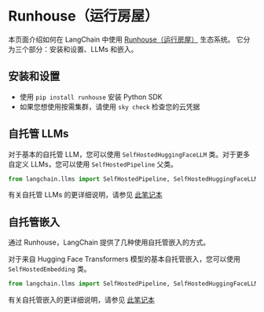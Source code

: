 # Runhouse（运行房屋）

本页面介绍如何在 LangChain 中使用 [Runhouse（运行房屋）](https://github.com/run-house/runhouse) 生态系统。
它分为三个部分：安装和设置、LLMs 和嵌入。

## 安装和设置
- 使用 `pip install runhouse` 安装 Python SDK
- 如果您想使用按需集群，请使用 `sky check` 检查您的云凭据

## 自托管 LLMs
对于基本的自托管 LLM，您可以使用 `SelfHostedHuggingFaceLLM` 类。对于更多
自定义 LLMs，您可以使用 `SelfHostedPipeline` 父类。

```python
from langchain.llms import SelfHostedPipeline, SelfHostedHuggingFaceLLM
```

有关自托管 LLMs 的更详细说明，请参见 [此笔记本](/docs/modules/model_io/models/llms/integrations/runhouse.html)

## 自托管嵌入
通过 Runhouse，LangChain 提供了几种使用自托管嵌入的方式。

对于来自 Hugging Face Transformers 模型的基本自托管嵌入，您可以使用
`SelfHostedEmbedding` 类。
```python
from langchain.llms import SelfHostedPipeline, SelfHostedHuggingFaceLLM
```

有关自托管嵌入的更详细说明，请参见 [此笔记本](/docs/modules/data_connection/text_embedding/integrations/self-hosted.html)
